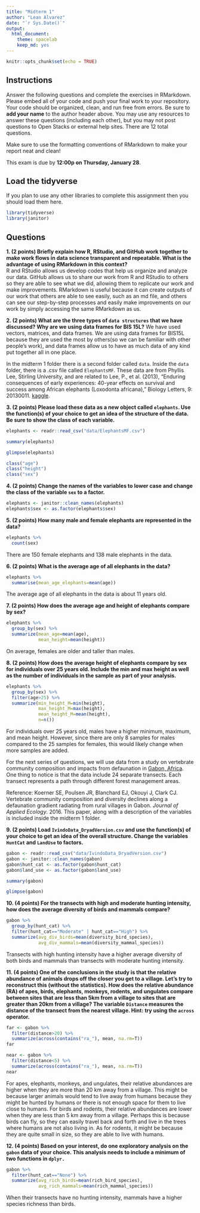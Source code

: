 ```yaml
---
title: "Midterm 1"
author: "Lean Alvarez"
date: "`r Sys.Date()`"
output:
  html_document: 
    theme: spacelab
    keep_md: yes
---
```


```r
knitr::opts_chunk$set(echo = TRUE)
```

## Instructions
Answer the following questions and complete the exercises in RMarkdown. Please embed all of your code and push your final work to your repository. Your code should be organized, clean, and run free from errors. Be sure to **add your name** to the author header above. You may use any resources to answer these questions (including each other), but you may not post questions to Open Stacks or external help sites. There are 12 total questions.  

Make sure to use the formatting conventions of RMarkdown to make your report neat and clean!  

This exam is due by **12:00p on Thursday, January 28**.  

## Load the tidyverse
If you plan to use any other libraries to complete this assignment then you should load them here.
```r
library(tidyverse)
library(janitor)
```

## Questions
**1. (2 points) Briefly explain how R, RStudio, and GitHub work together to make work flows in data science transparent and repeatable. What is the advantage of using RMarkdown in this context?**  
R and RStudio allows us develop codes that help us organize and analyze our data. GitHub allows us to share our work from R and RStudio to others so they are able to see what we did, allowing them to replicate our work and make improvements. RMarkdown is useful because it can create outputs of our work that others are able to see easily, such as an md file, and others can see our step-by-step processes and easily make improvements on our work by simply accessing the same RMarkdown as us.

**2. (2 points) What are the three types of `data structures` that we have discussed? Why are we using data frames for BIS 15L?**
We have used vectors, matrices, and data frames. We are using data frames for BIS15L because they are used the most by others(so we can be familiar with other people's work), and data frames allow us to have as much data of any kind put together all in one place.


In the midterm 1 folder there is a second folder called `data`. Inside the `data` folder, there is a .csv file called `ElephantsMF`. These data are from Phyllis Lee, Stirling University, and are related to Lee, P., et al. (2013), "Enduring consequences of early experiences: 40-year effects on survival and success among African elephants (Loxodonta africana)," Biology Letters, 9: 20130011. [kaggle](https://www.kaggle.com/mostafaelseidy/elephantsmf).  

**3. (2 points) Please load these data as a new object called `elephants`. Use the function(s) of your choice to get an idea of the structure of the data. Be sure to show the class of each variable.**
```r
elephants <- readr::read_csv("data/ElephantsMF.csv")
```
```r
summary(elephants)
```
```r
glimpse(elephants)
```
```r
class("age")
class("height")
class("sex")
```




**4. (2 points) Change the names of the variables to lower case and change the class of the variable `sex` to a factor.**
```r
elephants <- janitor::clean_names(elephants)
elephants$sex <- as.factor(elephants$sex)
```




**5. (2 points) How many male and female elephants are represented in the data?**
```r
elephants %>% 
  count(sex)
```
There are 150 female elephants and 138 male elephants in the data.

**6. (2 points) What is the average age of all elephants in the data?**
```r
elephants %>% 
  summarise(mean_age_elephants=mean(age))
```
The average age of all elephants in the data is about 11 years old.

**7. (2 points) How does the average age and height of elephants compare by sex?**
```r
elephants %>% 
  group_by(sex) %>% 
  summarize(mean_age=mean(age), 
            mean_height=mean(height))
```
On average, females are older and taller than males.


**8. (2 points) How does the average height of elephants compare by sex for individuals over 25 years old. Include the min and max height as well as the number of individuals in the sample as part of your analysis.**

```r
elephants %>% 
  group_by(sex) %>% 
  filter(age>25) %>% 
  summarize(min_height_M=min(height), 
            max_height_M=max(height), 
            mean_height_M=mean(height),
            n=n())
```
For individuals over 25 years old, males have a higher minimum, maximum, and mean height. However, since there are only 8 samples for males compared to the 25 samples for females, this would likely change when more samples are added.



For the next series of questions, we will use data from a study on vertebrate community composition and impacts from defaunation in [Gabon, Africa](https://en.wikipedia.org/wiki/Gabon). One thing to notice is that the data include 24 separate transects. Each transect represents a path through different forest management areas.  

Reference: Koerner SE, Poulsen JR, Blanchard EJ, Okouyi J, Clark CJ. Vertebrate community composition and diversity declines along a defaunation gradient radiating from rural villages in Gabon. _Journal of Applied Ecology_. 2016. This paper, along with a description of the variables is included inside the midterm 1 folder.  

**9. (2 points) Load `IvindoData_DryadVersion.csv` and use the function(s) of your choice to get an idea of the overall structure. Change the variables `HuntCat` and `LandUse` to factors.**
```r
gabon <- readr::read_csv("data/IvindoData_DryadVersion.csv")
gabon <- janitor::clean_names(gabon)
gabon$hunt_cat <- as.factor(gabon$hunt_cat)
gabon$land_use <- as.factor(gabon$land_use)
```


```r
summary(gabon)
```

```r
glimpse(gabon)
```



**10. (4 points) For the transects with high and moderate hunting intensity, how does the average diversity of birds and mammals compare?**

```r
gabon %>% 
  group_by(hunt_cat) %>% 
  filter(hunt_cat=="Moderate" | hunt_cat=="High") %>% 
  summarize(avg_div_birds=mean(diversity_bird_species), 
            avg_div_mammals=mean(diversity_mammal_species))
```
Transects with high hunting intensity have a higher average diversity of both birds and mammals than transects with moderate hunting intensity.



**11. (4 points) One of the conclusions in the study is that the relative abundance of animals drops off the closer you get to a village. Let's try to reconstruct this (without the statistics). How does the relative abundance (RA) of apes, birds, elephants, monkeys, rodents, and ungulates compare between sites that are less than 5km from a village to sites that are greater than 20km from a village? The variable `Distance` measures the distance of the transect from the nearest village. Hint: try using the `across` operator.**  
```r
far <- gabon %>% 
  filter(distance>20) %>% 
  summarize(across(contains("ra_"), mean, na.rm=T))
far
```
```r
near <- gabon %>% 
  filter(distance<5) %>% 
  summarize(across(contains("ra_"), mean, na.rm=T))
near
```
For apes, elephants, monkeys, and ungulates, their relative abundances are higher when they are more than 20 km away from a village. This might be because larger animals would tend to live away from humans because they might be hunted by humans or there is not enough space for them to live close to humans. For birds and rodents, their relative abundances are lower when they are less than 5 km away from a village. Perhaps this is because birds can fly, so they can easily travel back and forth and live in the trees where humans are not also living in. As for rodents, it might be because they are quite small in size, so they are able to live with humans.



**12. (4 points) Based on your interest, do one exploratory analysis on the `gabon` data of your choice. This analysis needs to include a minimum of two functions in `dplyr.`**
```r
gabon %>% 
  filter(hunt_cat=="None") %>% 
  summarize(avg_rich_birds=mean(rich_bird_species), 
            avg_rich_mammals=mean(rich_mammal_species))
```
When their transects have no hunting intensity, mammals have a higher species richness than birds. 

